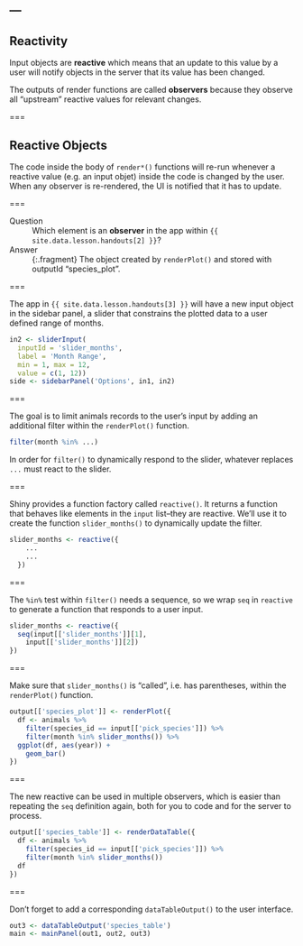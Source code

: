 ---
---

## Reactivity

Input objects are **reactive** which means that an update to this value by a
user will notify objects in the server that its value has been changed.

The outputs of render functions are called **observers** because they observe
all "upstream" reactive values for relevant changes.

===

## Reactive Objects

The code inside the body of `render*()` functions will re-run whenever a
reactive value (e.g. an input objet) inside the code is changed by the user.
When any observer is re-rendered, the UI is notified that it has to update.

===

Question
: Which element is an **observer** in the app within `{{ site.data.lesson.handouts[2] }}`?

Answer
: {:.fragment} The object created by `renderPlot()` and stored with outputId
  "species_plot".

===

The app in `{{ site.data.lesson.handouts[3] }}` will have a new input object in the sidebar
panel, a slider that constrains the plotted data to a user defined range of
months.

```r
in2 <- sliderInput(
  inputId = 'slider_months',
  label = 'Month Range',
  min = 1, max = 12,
  value = c(1, 12))
side <- sidebarPanel('Options', in1, in2)
```

===

The goal is to limit animals records to the user's input by adding an additional
filter within the `renderPlot()` function.

```r
filter(month %in% ...)
```

In order for `filter()` to dynamically respond to the slider, whatever replaces
`...` must react to the slider.

===

Shiny provides a function factory called `reactive()`. It returns a function
that behaves like elements in the `input` list--they are reactive. We'll use it
to create the function `slider_months()` to dynamically update the filter.

```r
slider_months <- reactive({
    ...
    ...
  })
```

===

The `%in%` test within `filter()` needs a sequence, so we wrap `seq` in
`reactive` to generate a function that responds to a user input.

```r
slider_months <- reactive({
  seq(input[['slider_months']][1],
    input[['slider_months']][2])
})
```

===

Make sure that `slider_months()` is "called", i.e. has parentheses, within the
`renderPlot()` function.

```r
output[['species_plot']] <- renderPlot({
  df <- animals %>%
    filter(species_id == input[['pick_species']]) %>%
    filter(month %in% slider_months()) %>%
  ggplot(df, aes(year)) +
    geom_bar()
})
```

===

The new reactive can be used in multiple observers, which is easier than
repeating the `seq` definition again, both for you to code and for the server to
process.

```r
output[['species_table']] <- renderDataTable({
  df <- animals %>%
    filter(species_id == input[['pick_species']]) %>%
    filter(month %in% slider_months())
  df
})
```

===

Don't forget to add a corresponding `dataTableOutput()` to the user interface.

```r
out3 <- dataTableOutput('species_table')
main <- mainPanel(out1, out2, out3)
```
